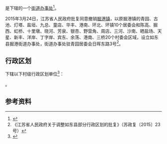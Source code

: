 {{中国乡级行政区|32/06/23/003/000}}

'''{{PAGENAMEBASE}}'''是{{PRC admin/fullname|32/06/23/003/000|3}}下辖的一个[[街道办事处|街道办事处]]<ref>{{PRC admin/ref sgc|{{PRC admin/parent|32/06/23/003/000}}}}</ref>。

2015年3月24日，江苏省人民政府批复同意撤销[[掘港镇|掘港镇]]，以原掘港镇的青园、古池、灯塔、盐垣、九总、童店、华丰、港南、环北、环镇10个居委会和陈高、掘西、虹桥、十里墩、晓河、芳泉、银杏、野营角、周店、三河、沙南、晒盐场、天星、新丰、洋岸、丁字岸、宾东、余荡、港南、三桥20个村委会区域，设立如东县掘港街道办事处，街道办事处驻青园居委会日晖东路3号<ref>《江苏省人民政府关于调整如东县部分行政区划的批复》（苏政复〔2015〕23号）</ref>。

== 行政区划 ==
{{PAGENAMEBASE}}下辖以下村级行政区划单位<ref>{{PRC admin/ref sgc|32/06/23/003/000}}</ref>：

{{PRC admin/children|32/06/23/003/000}}。

== 参考资料 ==
{{reflist}}

{{江苏行政区划小作品}}
{{PRC admin/navcat|32/06/23/003/000}}